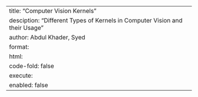 ---
title: "Computer Vision Kernels"
desciption: "Different Types of Kernels in Computer Vision and their Usage"
author: Abdul Khader, Syed
format:
    html:
      code-fold: false
execute: 
  enabled: false
---